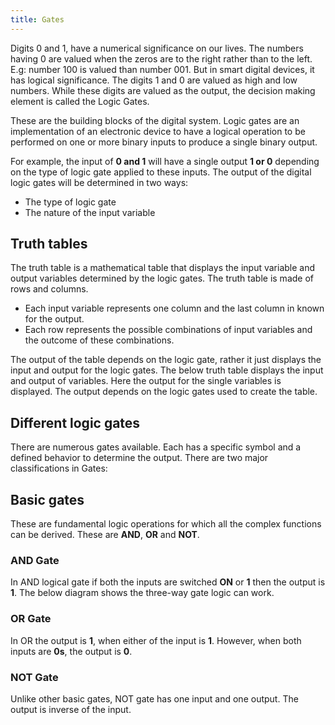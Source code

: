 ```yaml
---
title: Gates
---
```


Digits 0 and 1, have a numerical significance on our lives. The numbers having 0 are valued when the zeros are to the right rather than to the left. E.g: number 100 is valued than number 001. But in smart digital devices, it has logical significance. The digits 1 and 0 are valued as high and low numbers. While these digits are valued as the output, the decision making element is called the Logic Gates.

These are the building blocks of the digital system. Logic gates are an implementation of an electronic device to have a logical operation to be performed on one or more binary inputs to produce a single binary output.

For example, the input of **0 and 1** will have a single output **1 or 0** depending on the type of logic gate applied to these inputs. The output of the digital logic gates will be determined in two ways:
- The type of logic gate
- The nature of the input variable

## Truth tables

The truth table is a mathematical table that displays the input variable and output variables determined by the logic gates. The truth table is made of rows and columns.
- Each input variable represents one column and the last column in known for the output.
- Each row represents the possible combinations of input variables and the outcome of these combinations.

The output of the table depends on the logic gate, rather it just displays the input and output for the logic gates. The below truth table displays the input and output of variables. Here the output for the single variables is displayed. The output depends on the logic gates used to create the table.

## Different logic gates
There are numerous gates available. Each has a specific symbol and a defined behavior to determine the output. There are two major classifications in Gates:

## Basic gates
These are fundamental logic operations for which all the complex functions can be derived. These are **AND**, **OR** and **NOT**.

### AND Gate
In AND logical gate if both the inputs are switched **ON** or **1** then the output is **1**. The below diagram shows the three-way gate logic can work.

### OR Gate
In OR the output is **1**, when either of the input is **1**. However, when both inputs are **0s**, the output is **0**.

### NOT Gate
Unlike other basic gates, NOT gate has one input and one output. The output is inverse of the input.
